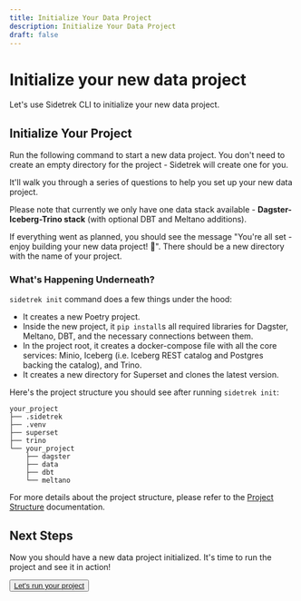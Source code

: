```yaml
---
title: Initialize Your Data Project
description: Initialize Your Data Project
draft: false
---
```


# Initialize your new data project

<SubH1>Let's use Sidetrek CLI to initialize your new data project.</SubH1>

## Initialize Your Project

Run the following command to start a new data project. You don't need to create an empty directory for the project - Sidetrek will create one for you.

<BashCode code="sidetrek init" client:load />

It'll walk you through a series of questions to help you set up your new data project.

Please note that currently we only have one data stack available - **Dagster-Iceberg-Trino stack** (with optional DBT and Meltano additions).

If everything went as planned, you should see the message "You're all set - enjoy building your new data project! 🚀". There should be a new directory with the name of your project. 

### What's Happening Underneath?

`sidetrek init` command does a few things under the hood:
- It creates a new Poetry project.
- Inside the new project, it `pip install`s all required libraries for Dagster, Meltano, DBT, and the necessary connections between them.
- In the project root, it creates a docker-compose file with all the core services: Minio, Iceberg (i.e. Iceberg REST catalog and Postgres backing the catalog), and Trino.
- It creates a new directory for Superset and clones the latest version.


Here's the project structure you should see after running `sidetrek init`:

```plaintext
your_project
├── .sidetrek
├── .venv
├── superset
├── trino
└── your_project
    ├── dagster
    ├── data
    ├── dbt
    └── meltano
```

For more details about the project structure, please refer to the [Project Structure](/concepts/project-structure) documentation.

## Next Steps

Now you should have a new data project initialized. It's time to run the project and see it in action!

<Button><a href="/get-started/step-3-run-your-project">Let's run your project</a></Button>
```

